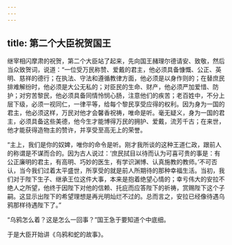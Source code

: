 ```yaml
---
---
---
```

title: 第二个大臣祝贺国王
---




继宰相闪摩肃的祝贺，第二个大臣站了起来，先向国王赭理尔德请安、致敬，然后当众致贺词，说道：“一位受万民称赞、爱戴的君主，他必须具备慷慨、公正、英明、慈祥的德行；在执法、守法和遵循教律方面，他必须是以身作则的；在替庶民排难解纷时，他必须是大公无私的；对臣民的生命、财产，他必须严加爱惜、防护；对穷苦黎民，他必须具备同情怜悯心肠，注意他们的疾苦；老百姓中，不分上层下级，必须一视同仁，一律平等，给每个黎民享受应得的权利。因为身为一国的君主，他必须这样，万民对他才会馨香祝祷，唯命是听。毫无疑义，身为一国的君主，必须具备这些美德，他今生才能博得万民的拥护、爱戴，流芳千古；在来世，他才能获得造物主的赞许，并享受至高无上的荣誉。

“主上，我们是你的奴婢，唯你的命令是听。刚才我所谈的这种王道仁政，跟前人的称谓是不谋而合的。因为古人说过：‘庶民拭目以待而认为可喜可贵的事是：有公正廉明的君主，有高明、巧妙的医生，有学识渊博、认真施教的教师。’不可否认，当今我们过着太平盛世，所享受的就是前人所期待的那种幸福生活。当初，我们对于陛下生子、继承王位这件大事，本来是抱着绝望心情的；幸亏伟大的安拉不绝人之所望，他终于因陛下对他的信赖、托庇而应答陛下的祈祷，赏赐陛下这个子嗣。这显示出陛下的希望理想是再光明灿烂不过的。总而言之，安拉已经像待遇乌鸦那样待遇陛下了。”

“乌鸦怎么着？这是怎么一回事？”国王急于要知道个中底细。

于是大臣开始讲《乌鸦和蛇的故事》。